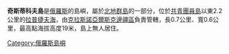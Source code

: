 '''奇斯蒂科夫島'''是[[俄羅斯|俄羅斯]]的島嶼，屬於[[北地群島|北地群島]]的一部分，位於[[共青團員島|共青團員島]]以東2.2公里的[[拉普捷夫海|拉普捷夫海]]，由[[克拉斯諾亞爾斯克邊疆區|克拉斯諾亞爾斯克邊疆區]]負責管轄，長0.7公里、寬0.6公里，最高點海拔高度19米，島上無人居住。

{{Russia-geo-stub}}
[[Category:俄羅斯島嶼|Category:俄羅斯島嶼]]